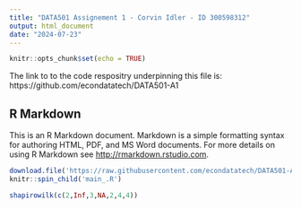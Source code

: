 ```yaml
---
title: "DATA501 Assignement 1 - Corvin Idler - ID 300598312"
output: html_document
date: "2024-07-23"
---
```


```r
knitr::opts_chunk$set(echo = TRUE)
```
The link to to the code respositry underpinning this file is: https://github.com/econdatatech/DATA501-A1

## R Markdown

This is an R Markdown document. Markdown is a simple formatting syntax for authoring HTML, PDF, and MS Word documents. For more details on using R Markdown see <http://rmarkdown.rstudio.com>.

```r
download.file('https://raw.githubusercontent.com/econdatatech/DATA501-A1/main/main.R','main_.R',quiet=T)
knitr::spin_child('main_.R')
```

```r
shapirowilk(c(2,Inf,3,NA,2,4,4))
```
